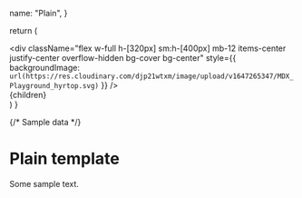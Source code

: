   name: "Plain",
}

  return (
    <div>
      <div
        className="flex w-full h-[320px] sm:h-[400px] mb-12 items-center justify-center overflow-hidden bg-cover bg-center"
        style={{ backgroundImage: `url(https://res.cloudinary.com/djp21wtxm/image/upload/v1647265347/MDX_Playground_hyrtop.svg)` }}
      />
      <div className="p-6 sm:px-8 pb-32 mx-auto max-w-screen-md antialiased prose">
        {children}
      </div>
    </div>
  )
}


{/* Sample data */}

# Plain template

Some sample text.
